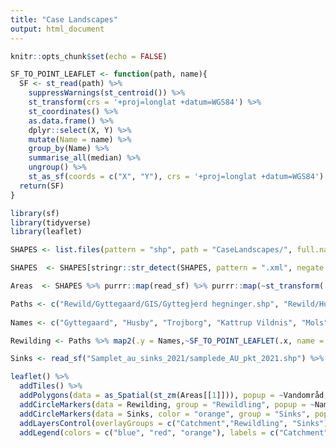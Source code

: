 ```yaml
---
title: "Case Landscapes"
output: html_document
---
```


```r
knitr::opts_chunk$set(echo = FALSE)

SF_TO_POINT_LEAFLET <- function(path, name){
  SF <- st_read(path) %>% 
    suppressWarnings(st_centroid()) %>% 
    st_transform(crs = '+proj=longlat +datum=WGS84') %>% 
    st_coordinates() %>% 
    as.data.frame() %>% 
    dplyr::select(X, Y) %>% 
    mutate(Name = name) %>% 
    group_by(Name) %>% 
    summarise_all(median) %>% 
    ungroup() %>% 
    st_as_sf(coords = c("X", "Y"), crs = '+proj=longlat +datum=WGS84')
  return(SF)
}

library(sf)
library(tidyverse)
library(leaflet)

SHAPES <- list.files(pattern = "shp", path = "CaseLandscapes/", full.names = T)

SHAPES  <- SHAPES[stringr::str_detect(SHAPES, pattern = ".xml", negate = T)]

Areas  <- SHAPES %>% purrr::map(read_sf) %>% purrr::map(~st_transform(.x ,crs = '+proj=longlat +datum=WGS84')) 

Paths <- c("Rewild/Gyttegaard/GIS/Gytteg├еrd hegninger.shp", "Rewild/Husby/Husby_ProjectArea.shp", "Rewild/Husby/Trojborg_ProjectArea.shp", "Rewild/KattrupVildnis/Kattrup_Vildnis_graense_jan2022.shp","Rewild/Mols/MolsRewildingArea_polygon2.shp","Rewild/RyeNoskov/RyeNorskov_Exp_Centroids.shp")
  
Names <- c("Gyttegaard", "Husby", "Trojborg", "Kattrup Vildnis", "Mols", "RyeNorskov")

Rewilding <- Paths %>% map2(.y = Names,~SF_TO_POINT_LEAFLET(.x, name = .y)) %>% purrr::reduce(bind_rows)

Sinks <- read_sf("Samplet_au_sinks_2021/samplede_AU_pkt_2021.shp") %>% st_transform(crs = '+proj=longlat +datum=WGS84')
```


```r
leaflet() %>% 
  addTiles() %>% 
  addPolygons(data = as_Spatial(st_zm(Areas[[1]])), popup = ~Vandområd, group = "Catchment", weight = 1, color = "blue") %>%
  addCircleMarkers(data = Rewilding, group = "Rewildling", popup = ~Name, color = "red") %>% 
  addCircleMarkers(data = Sinks, color = "orange", group = "Sinks", popup = ~Dato) %>% 
  addLayersControl(overlayGroups = c("Catchment","Rewildling", "Sinks")) %>% 
  addLegend(colors = c("blue", "red", "orange"), labels = c("Catchment","Rewildling", "Sinks"))
```
